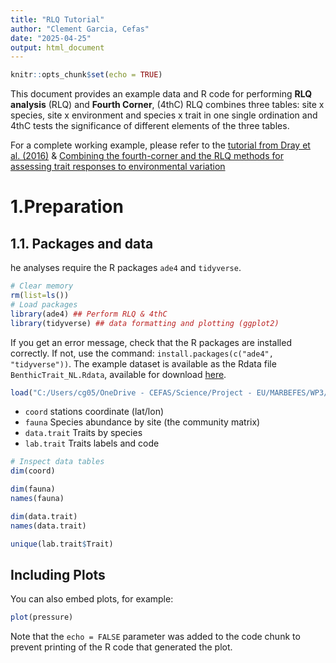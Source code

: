 ```yaml
---
title: "RLQ Tutorial"
author: "Clement Garcia, Cefas"
date: "2025-04-25"
output: html_document
---
```


```r
knitr::opts_chunk$set(echo = TRUE)
```

This document provides an example data and R code for performing **RLQ analysis** (RLQ) and **Fourth Corner**, (4thC) RLQ combines three tables: site x species, site x environment and species x trait in one single ordination and 4thC tests the significance of different elements of the three tables.

For a complete working example, please refer to the [tutorial from Dray et al. (2016)](https://ndownloader.figshare.com/files/5628774) & [Combining the fourth-corner and the RLQ methods for assessing trait responses to environmental variation](https://doi.org/10.6084/m9.figshare.c.3306393.v1)

# 1.Preparation
## 1.1. Packages and data

he analyses require the R packages `ade4` and `tidyverse`.

```r
# Clear memory
rm(list=ls())
# Load packages
library(ade4) ## Perform RLQ & 4thC
library(tidyverse) ## data formatting and plotting (ggplot2)
```

If you get an error message, check that the R packages are installed correctly. If not, use the command: `install.packages(c("ade4", "tidyverse"))`.
The example dataset is available as the Rdata file `BenthicTrait_NL.Rdata`, available for download [here](https://github.com/Clem2012/MARBEFESWP3_VA/raw/refs/heads/main/processed_data/BenthicTrait_NL.RData).

```r
load("C:/Users/cg05/OneDrive - CEFAS/Science/Project - EU/MARBEFES/WP3/CVA/MARBEFESWP3_VA/processed_data/BenthicTrait_NL.Rdata")
```
- `coord` stations coordinate (lat/lon)
- `fauna` Species abundance by site (the community matrix)
- `data.trait` Traits by species
- `lab.trait` Traits labels and code

```r
# Inspect data tables 
dim(coord) 

dim(fauna)
names(fauna)

dim(data.trait)
names(data.trait)

unique(lab.trait$Trait)
```

## Including Plots

You can also embed plots, for example:

```r
plot(pressure)
```

Note that the `echo = FALSE` parameter was added to the code chunk to prevent printing of the R code that generated the plot.
